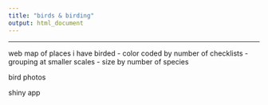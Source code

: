 ```yaml
---
title: "birds & birding"
output: html_document
---
```

```{=html}
<style>
h1 {
    font-family: 'Caveat', cursive;
    font-weight: 600;
}
</style>
```
<hr>

web map of places i have birded
  - color coded by number of checklists
  - grouping at smaller scales
  - size by number of species

bird photos

shiny app

